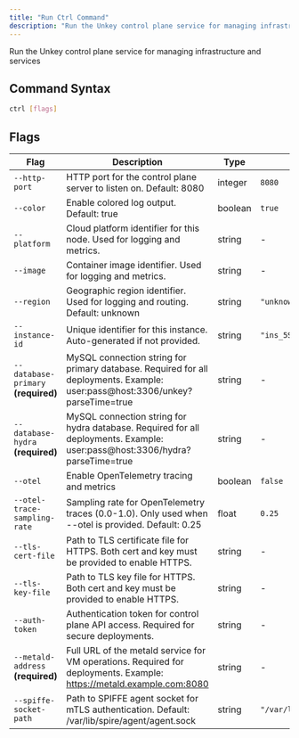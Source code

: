 ```yaml
---
title: "Run Ctrl Command"
description: "Run the Unkey control plane service for managing infrastructure and services"
---
```

Run the Unkey control plane service for managing infrastructure and services

## Command Syntax

```bash
ctrl [flags]
```

## Flags

| Flag | Description | Type | Default | Environment |
| --- | --- | --- | --- | --- |
| `--http-port` | HTTP port for the control plane server to listen on. Default: 8080 | integer |`8080` |`UNKEY_HTTP_PORT` |
| `--color` | Enable colored log output. Default: true | boolean |`true` |`UNKEY_LOGS_COLOR` |
| `--platform` | Cloud platform identifier for this node. Used for logging and metrics. | string |- |`UNKEY_PLATFORM` |
| `--image` | Container image identifier. Used for logging and metrics. | string |- |`UNKEY_IMAGE` |
| `--region` | Geographic region identifier. Used for logging and routing. Default: unknown | string |`"unknown"` |`AWS_REGION` |
| `--instance-id` | Unique identifier for this instance. Auto-generated if not provided. | string |`"ins_5S39di"` |`UNKEY_INSTANCE_ID` |
| `--database-primary` **(required)** | MySQL connection string for primary database. Required for all deployments. Example: user:pass@host:3306/unkey?parseTime=true | string |- |`UNKEY_DATABASE_PRIMARY` |
| `--database-hydra` **(required)** | MySQL connection string for hydra database. Required for all deployments. Example: user:pass@host:3306/hydra?parseTime=true | string |- |`UNKEY_DATABASE_HYDRA` |
| `--otel` | Enable OpenTelemetry tracing and metrics | boolean |`false` |`UNKEY_OTEL` |
| `--otel-trace-sampling-rate` | Sampling rate for OpenTelemetry traces (0.0-1.0). Only used when --otel is provided. Default: 0.25 | float |`0.25` |`UNKEY_OTEL_TRACE_SAMPLING_RATE` |
| `--tls-cert-file` | Path to TLS certificate file for HTTPS. Both cert and key must be provided to enable HTTPS. | string |- |`UNKEY_TLS_CERT_FILE` |
| `--tls-key-file` | Path to TLS key file for HTTPS. Both cert and key must be provided to enable HTTPS. | string |- |`UNKEY_TLS_KEY_FILE` |
| `--auth-token` | Authentication token for control plane API access. Required for secure deployments. | string |- |`UNKEY_AUTH_TOKEN` |
| `--metald-address` **(required)** | Full URL of the metald service for VM operations. Required for deployments. Example: https://metald.example.com:8080 | string |- |`UNKEY_METALD_ADDRESS` |
| `--spiffe-socket-path` | Path to SPIFFE agent socket for mTLS authentication. Default: /var/lib/spire/agent/agent.sock | string |`"/var/lib/spire/agent/agent.sock"` |`UNKEY_SPIFFE_SOCKET_PATH` |
